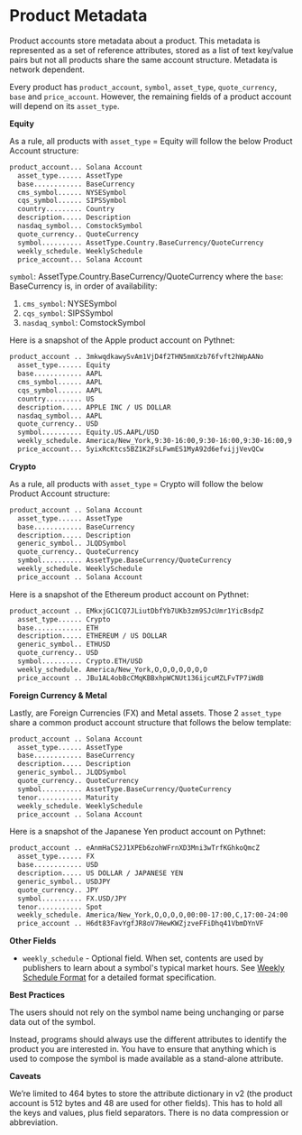 # Product Metadata

Product accounts store metadata about a product. This metadata is represented as a set of reference attributes, stored as a list of text key/value pairs but not all products share the same account structure. Metadata is network dependent.

Every product has `product_account`, `symbol`, `asset_type`, `quote_currency`, `base` and `price_account`. However, the remaining fields of a product account will depend on its `asset_type`.

**Equity**

As a rule, all products with `asset_type` = Equity will follow the below Product Account structure:

```sh copy
product_account... Solana Account
  asset_type...... AssetType
  base............ BaseCurrency
  cms_symbol...... NYSESymbol
  cqs_symbol...... SIPSSymbol
  country......... Country
  description..... Description
  nasdaq_symbol... ComstockSymbol
  quote_currency.. QuoteCurrency
  symbol.......... AssetType.Country.BaseCurrency/QuoteCurrency
  weekly_schedule. WeeklySchedule
  price_account... Solana Account
```

`symbol`: AssetType.Country.BaseCurrency/QuoteCurrency where the `base`: BaseCurrency is, in order of availability:&#x20;

1. `cms_symbol`: NYSESymbol&#x20;
2. `cqs_symbol`: SIPSSymbol
3. `nasdaq_symbol`: ComstockSymbol

Here is a snapshot of the Apple product account on Pythnet:

```sh copy
product_account .. 3mkwqdkawySvAm1VjD4f2THN5mmXzb76fvft2hWpAANo
  asset_type...... Equity
  base............ AAPL
  cms_symbol...... AAPL
  cqs_symbol...... AAPL
  country......... US
  description..... APPLE INC / US DOLLAR
  nasdaq_symbol... AAPL
  quote_currency.. USD
  symbol.......... Equity.US.AAPL/USD
  weekly_schedule. America/New_York,9:30-16:00,9:30-16:00,9:30-16:00,9:30-16:00,9:30-16:00,C,C
  price_account... 5yixRcKtcs5BZ1K2FsLFwmES1MyA92d6efvijjVevQCw
```

**Crypto**

As a rule, all products with `asset_type` = Crypto will follow the below Product Account structure:

```sh copy
product_account .. Solana Account
  asset_type...... AssetType
  base............ BaseCurrency
  description..... Description
  generic_symbol.. JLQDSymbol
  quote_currency.. QuoteCurrency
  symbol.......... AssetType.BaseCurrency/QuoteCurrency
  weekly_schedule. WeeklySchedule
  price_account .. Solana Account
```

Here is a snapshot of the Ethereum product account on Pythnet:

```sh copy
product_account .. EMkxjGC1CQ7JLiutDbfYb7UKb3zm9SJcUmr1YicBsdpZ
  asset_type...... Crypto
  base............ ETH
  description..... ETHEREUM / US DOLLAR
  generic_symbol.. ETHUSD
  quote_currency.. USD
  symbol.......... Crypto.ETH/USD
  weekly_schedule. America/New_York,O,O,O,O,O,O,O
  price_account .. JBu1AL4obBcCMqKBBxhpWCNUt136ijcuMZLFvTP7iWdB
```

**Foreign Currency & Metal**

Lastly, are Foreign Currencies (FX) and Metal assets. Those 2 `asset_type` share a common product account structure that follows the below template:

```sh copy
product_account .. Solana Account
  asset_type...... AssetType
  base............ BaseCurrency
  description..... Description
  generic_symbol.. JLQDSymbol
  quote_currency.. QuoteCurrency
  symbol.......... AssetType.BaseCurrency/QuoteCurrency
  tenor........... Maturity
  weekly_schedule. WeeklySchedule
  price_account .. Solana Account
```

Here is a snapshot of the Japanese Yen product account on Pythnet:

```sh copy
product_account .. eAnmHaCS2J1XPEb6zohWFrnXD3Mni3wTrfKGhkoQmcZ
  asset_type...... FX
  base............ USD
  description..... US DOLLAR / JAPANESE YEN
  generic_symbol.. USDJPY
  quote_currency.. JPY
  symbol.......... FX.USD/JPY
  tenor........... Spot
  weekly_schedule. America/New_York,O,O,O,O,00:00-17:00,C,17:00-24:00
  price_account .. H6dt83FavYgfJR8oV7HewKWZjzveFFiDhq41VbmDYnVF
```

**Other Fields**

- `weekly_schedule` - Optional field. When set, contents are used by publishers to learn about a symbol's typical market hours. See [Weekly Schedule Format](schedule-format#weekly-schedule-format-deprecated) for a detailed format specification.

**Best Practices**

The users should not rely on the symbol name being unchanging or parse data out of the symbol.

Instead, programs should always use the different attributes to identify the product you are interested in. You have to ensure that anything which is used to compose the symbol is made available as a stand-alone attribute.

**Caveats**

We’re limited to 464 bytes to store the attribute dictionary in v2 (the product account is 512 bytes and 48 are used for other fields). This has to hold all the keys and values, plus field separators. There is no data compression or abbreviation.
